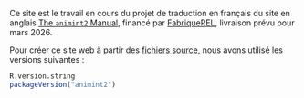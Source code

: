 Ce site est le travail en cours du projet de traduction en français du site en anglais [The `animint2` Manual](https://rcdata.nau.edu/genomic-ml/animint2-manual/Ch00-preface.html), financé par [FabriqueREL](https://fabriquerel.org/), livraison prévu pour mars 2026.

Pour créer ce site web à partir des [fichiers source](https://github.com/animint/animint-manual-fr/), nous avons utilisé les versions suivantes :

```r
R.version.string
packageVersion("animint2")
```
